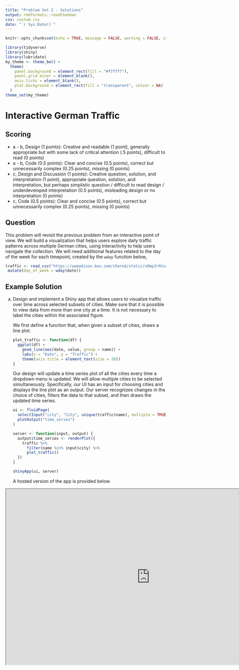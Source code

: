 ```yaml
---
title: "Problem Set 2 - Solutions"
output: rmdformats::readthedown
css: custom.css
date: "`r Sys.Date()`"
---
```


```r
knitr::opts_chunk$set(echo = TRUE, message = FALSE, warning = FALSE, cache = TRUE)
```

```r
library(tidyverse)
library(shiny)
library(lubridate)
my_theme <- theme_bw() +
  theme(
    panel.background = element_rect(fill = "#f7f7f7"),
    panel.grid.minor = element_blank(),
    axis.ticks = element_blank(),
    plot.background = element_rect(fill = "transparent", colour = NA)
  )
theme_set(my_theme)
```


# Interactive German Traffic 

## Scoring

* a - b, Design (1 points): Creative and readable (1 point), generally appropriate but with some lack of critical attention (.5 points), difficult to read (0 points)
* a - b, Code (0.5 points): Clear and concise (0.5 points), correct but unnecessarily complex (0.25 points), missing (0 points)
* c, Design and Discussion (1 points): Creative question, solution, and
interpretation (1 point), appropriate question, solution, and interpretation,
but perhaps simplistic question / difficult to read design / underdeveloped
interpretation (0.5 points), misleading design or no interpretation (0 points)
* c, Code (0.5 points): Clear and concise (0.5 points), correct but unnecessarily complex (0.25 points), missing (0 points)

## Question

This problem will revisit the previous problem from an interactive point of
view. We will build a visualization that helps users explore daily traffic
patterns across multiple German cities, using interactivity to help users
navigate the collection. We will need additional features related to the day of
the week for each timepoint, created by the `wday` function below,

```r
traffic <- read_csv("https://uwmadison.box.com/shared/static/x0mp3rhhic78vufsxtgrwencchmghbdf.csv") %>%
 mutate(day_of_week = wday(date))
```


## Example Solution

a. Design and implement a Shiny app that allows users to visualize traffic
over time across selected subsets of cities. Make sure that it is possible
to view data from more than one city at a time. It is not necessary to label
the cities within the associated figure.

    We first define a function that, when given a subset of cities, draws a line
  plot.

    ```r
    plot_traffic <- function(df) {
      ggplot(df) +
        geom_line(aes(date, value, group = name)) +
        labs(x = "Date", y = "Traffic") +
        theme(axis.title = element_text(size = 20))
    }
    ```
  
    Our design will update a time series plot of all the cities every time a
  dropdown menu is updated. We will allow multiple cities to be selected
  simultaneously. Specifically, our UI has an input for choosing cities and
  displays the line plot as an output. Our server recognizes changes in the
  choice of cities, filters the data to that subset, and then draws the updated
  time series.
    
    ```r
    ui <- fluidPage(
      selectInput("city", "City", unique(traffic$name), multiple = TRUE),
      plotOutput("time_series")
    )
    
    server <- function(input, output) {
      output$time_series <- renderPlot({
        traffic %>%
          filter(name %in% input$city) %>%
          plot_traffic()
      })
    }
    
    shinyApp(ui, server)
    ```
    
    A hosted version of the app is provided below.
  
<iframe src="https://data-viz.it.wisc.edu/content/da978e9a-126c-4319-abcf-ce5b3fefadc3" width=900 height=550 data-external="1"/>

b. Introduce new inputs to allow users to select a contiguous range of days
of the week. For example, the user should have a way of zooming into the
samples taken within the Monday - Wednesday range.

    We use nearly the same design except that a new slider input is provided for
    choosing days of the week. When a range of days is chosen, then the time
    series will show only that range for the currently selected cities.

    ```r
    ui <- fluidPage(
      selectInput("city", "City", unique(traffic$name), multiple = TRUE),
      sliderInput("day_of_week", "Days", 2, 7, c(2, 7)),
      plotOutput("time_series")
    )
    
    server <- function(input, output) {
      output$time_series <- renderPlot({
        traffic %>%
          filter(
            name %in% input$city, 
            day_of_week >= input$day_of_week[1] & day_of_week <= input$day_of_week[2]
          ) %>%
          plot_traffic()
      })
    }
    
    shinyApp(ui, server)
    ```
    
<iframe src="https://data-viz.it.wisc.edu/content/aa7c25b0-618f-41a2-80b7-1816c6ea9b41" width=900 height=550 data-external="1"/>

c. Propose, but do not implement, at least one alternative strategy for
supporting user queries from either part (a) or (b). What are the tradeoffs
between the different approaches in terms of visual effectiveness and
implementation complexity?

# NYC Rentals

## Scoring

## Question

In this problem, we'll create a visualization to dynamically query a
[dataset](https://uwmadison.box.com/shared/static/zi72ugnpku714rbqo2og9tv2yib5xped.csv)
of Airbnb rentals in Manhattan in 2019. The steps below guide you through the
process of building this visualization.

## Example Solution

a. Make a scatterplot of locations (Longitude vs. Latitude) for all the rentals,
colored in by `room_type`.

    The main logic for this figure is given in the `ggplot` and `geom_point`
    layers below. We use `scale_color_manual` to create a custom color scheme, a
    `guide_legend` to allow the legend points to stand out more clearly than the
    scatterplot points, and `coord_fixed` to keep longitude and latitude
    coordinates in proportion with one another.

    ```r
    rentals <- read_csv("https://uwmadison.box.com/shared/static/zi72ugnpku714rbqo2og9tv2yib5xped.csv")
    ggplot(rentals) +
      geom_point(aes(longitude, latitude, col = room_type), size = 0.3, alpha = 0.6) +
      scale_color_manual(values = c("#3F4B8C","#F26444", "#40331D")) +
      guides(col = guide_legend(override.aes = list(alpha = 1, size = 2))) +
      labs(col = "Room Type") +
      coord_fixed() +
      theme_void()
    ```
    
b. Design a plot and a dynamic query so that clicking or brushing on the
plot updates the points that are highlighted in the scatterplot in (a). For
example, you may query a histogram of prices to focus on neighborhoods that
are more or less affordable.

    We will implement the suggested design, using a brushed histogram to
    highlight all the units within a specified price range. The map will always
    show all points, but their size and opacity will be updated to reflect the
    brush selection.

    ```r
    ui <- fluidPage(
      h3("NYC Airbnb Rentals"),
      fluidRow(
        column(6,
               plotOutput("histogram", brush = brushOpts("plot_brush", direction = "x"), height = 200),
               dataTableOutput("table")
        ),
        column(6, plotOutput("map", height = 600)),
      ),
      theme = bs_theme(bootswatch = "minty")
    )
    
    server <- function(input, output) {
      selected <- reactiveVal(rep(TRUE, nrow(rentals)))
      observeEvent(input$plot_brush, {
        selected(brushedPoints(rentals, input$plot_brush, allRows = TRUE)$selected_)
      })
      
      output$histogram <- renderPlot(overlay_histogram(rentals, selected()))
      output$map <- renderPlot(scatterplot(rentals, selected()))
      output$table <- renderDataTable(filter_df(rentals, selected()))
    }
    
    shinyApp(ui, server)
    ```
    
    We have encapsulated the code for updating the plots into separate
    functions, printed below. We make sure that both the histogram and
    scatterplot highlight the currently selected range. This is the reason for
    using two `geom_histogram` layers in `overlay_histogram` -- one layer is
    needed for the context and a second is used for the currently highlighted
    selection.
    
    ```r
    scatterplot <- function(df, selected_) {
      df %>%
        mutate(selected = selected_) %>%
        ggplot() +
        geom_point(
          aes(
            longitude, latitude, col = room_type, 
            alpha = as.numeric(selected),
            size = as.numeric(selected)
          )
        ) +
        scale_color_manual(values = c("#3F4B8C","#F26444", "#40331D"), guide = "none") +
        scale_alpha(range = c(0.1, .5), guide = "none") +
        scale_size(range = c(0.1, .9), guide = "none") +
        coord_fixed() +
        theme_void()
    }
    
    overlay_histogram <- function(df, selected_) {
      sub_df <- filter(df, selected_)
      ggplot(df, aes(trunc_price, fill = room_type)) +
        geom_histogram(alpha = 0.3, binwidth = 25) +
        geom_histogram(data = sub_df, binwidth = 25) +
        scale_y_continuous(expand = c(0, 0, 0.1, 0)) +
        scale_fill_manual(values = c("#3F4B8C","#F26444", "#40331D")) +
        labs(
          fill = "Room Type",
          y = "Count",
          x = "Price"
        )
    }
    
    filter_df <- function(df, selected_) {
      filter(df, selected_) %>%
        select(name, price, neighbourhood, number_of_reviews) %>%
        rename(Name = name, Price = price, Neighborhood = neighbourhood, `Number of Reviews` = number_of_reviews)
    }
    ```
  
  <iframe src="https://data-viz.it.wisc.edu/content/b31a14ea-20dd-4718-b2e9-39bc318a2306" width=900 height=550 data-external="1"/>
  
c. Implement the reverse graphical query. That is, allow the user to update
the plot in (b) by brushing over the scatterplot in (a).
  
    We can use almost exactly the same code as in the above app. The only
    difference is that we add a brush to our map. By keeping the brush IDs the
    same across the two `plotOutput`s, we ensure that the plot is updated
    whenever either brush is changed.
    
    ```r
    ui <- fluidPage(
      h3("NYC Airbnb Rentals"),
      fluidRow(
        column(6,
               plotOutput("histogram", brush = brushOpts("plot_brush", direction = "x"), height = 200),
               dataTableOutput("table")
        ),
        column(6, plotOutput("map", brush = "plot_brush", height = 600)),
      ),
      theme = bs_theme(bootswatch = "minty")
    )
    ```
    
<iframe src="https://data-viz.it.wisc.edu/content/a410cc0e-84a1-46f6-959d-1c8cfbb2c729" width=900 height=550 data-external="1"/>
  
d. Comment on the resulting visualization(s). If you had a friend who was
interested in renting an Airbnb in NYC, what would you tell them?
      
  
# Random Point Transitions
  
## Scoring

## Question
This exercise will give practice implementing
transitions on simulated data. The code below generates a random set of 10
numbers,

```d3
let generator = d3.randomUniform();
let x = d3.range(10).map(generator);
```

## Example Solution

a. Encode the data in `x` using the x-coordinate positions of 10 circles.

    The D3 code for this encoding must bind the data and then set the `cx`
    attribute according to the current data value. Note that the radius and `cy`
    attributes did not  have to be set here -- since they are constant across
    all data elements, we put their values into the CSS file.
    
    ```r
    let generator = d3.randomUniform();
    let x = d3.range(10).map(generator);
    
    d3.select("svg")
      .selectAll("circle")
      .data(x).enter()
      .append("circle")
      .attr("cx", d => 900 * d)
    ```

    We had used the following HTML and CSS, which are similar to all the
    examples used in class. They are just an empty SVG on a page that loads the
    required resources.

    HTML:
    ```r
    <!DOCTYPE html>
    <html>
      <head>
        <script src="https://d3js.org/d3.v7.min.js"></script>
        <script src="https://d3js.org/d3-selection-multi.v1.min.js"></script>
        <link rel="stylesheet" href="q3.css">
      </head>
      <body>
        <svg height=500 width=900>
        </svg>
      </body>
      <script src="q3a.js"></script>
    </html>
    ```
    
    CSS:
    ```r
    circle {
      cy: 250;
      r: 20
    }
    ```

<iframe src="https://krisrs1128.github.io/stat679_code/exercises/ps2/q3a.html" width=900 height=550 data-external="1"/>

b. Animate the circles. Specifically, at fixed time intervals, generate a
new set of 10 numbers, and smoothly transition the original set of circles
to locations corresponding to these new numbers.
    
    We add the following lines to the javascript in part (a). This is creating a
    new `x` array and transitioning the points to a new `cx` based on the newly
    bound data. We create the animation by repeatedly calling `update` using
    `d3.interval()`.
    
    ```r
    function update() {
      x = d3.range(10).map(generator);
      d3.selectAll("circle")
        .data(x)
        .transition()
        .duration(1000)
        .attrs({
          cx: d => 900 * d,
        })
    }
    
    d3.interval(update, 1000)
    ```

<iframe src="https://krisrs1128.github.io/stat679_code/exercises/ps2/q3b.html" width=900 height=550 data-external="1"/>

c. Extend your animation so that at least one other attribute is changed at
each time step. For example, you may consider changing the
color or the size of the circles. Make sure that transitions remain smooth
(e.g., if transitioning size, gradually increase or decrease the circles'
radii).

    We modify our `.attrs` function above to set random radii and colors. Note
    that we had to remove `r` from the CSS in part (a) to ensure that it doesn't
    overrule our D3-defined `r` attribute.
    
    ```r
    .attrs({
      cx: d => 900 * d,
      r: d => 50 * generator(),
      fill: d => `hsl(${360 * generator()},${100 * generator()}%,${20 + 80 * generator()}%)`
    })
    ```

<iframe src="https://krisrs1128.github.io/stat679_code/exercises/ps2/q3c.html" width=900 height=550 data-external="1"/>

# Bar Chart Transitions

## Scoring

## Question

This problem continues [Simple Bar Chart] above. We will create a bar chart that
adds and removes one bar each time a button is clicked. Specifically, the
function below takes an initial array `x` and creates a new array that removes
the first element and adds a new one to the end. Using D3’s generate update
pattern, write a function that updates the visualization from [Simple bar chart]
every time that `update_data()` is called. New bars should be entered from the
left, exited from the right, and transitioned after each click. Your solution
should look (roughly) like [this example](https://github.com/krisrs1128/stat679_code/blob/main/activities/week5/simple_bars_example.mov?raw=true).

```d3
let bar_ages = [],
generator = d3.randomUniform(0, 500),
id = 0;

function update() {
  bar_ages = bar_ages.map(d => { return {id: d.id, age: d.age + 1, height: d.height }})
  bar_ages.push({age: 0, height: generator(), id: id});
  bar_ages = bar_ages.filter(d => d.age < 5)
  id += 1;
}
```

## Example Solution

```r
<!DOCTYPE html>
<html>
  <head>
    <script src="https://d3js.org/d3.v7.min.js"></script>
    <script src="https://d3js.org/d3-selection-multi.v1.min.js"></script>
  </head>
  <body>
    <button id="my_button" onclick="update()">Click</button>
    <svg height=500 width=900>
    </svg>
  </body>
  <script src="q4.js"></script>
</html>
```

```r
let bar_ages = [],
generator = d3.randomUniform(0, 500),
id = 0;

function update() {
  bar_ages = bar_ages.map(d => { return {id: d.id, age: d.age + 1, height: d.height }})
  bar_ages.push({age: 0, height: generator(), id: id});
  bar_ages = bar_ages.filter(d => d.age < 5)
  id += 1;

  let selection = d3.select("svg")
    .selectAll("rect")
    .data(bar_ages, d => d.id)

  // Enter the new rectangle on the left
  selection.enter()
    .append("rect")
    .attrs({ x: 0, y: 500 })

  // Update all heights and locations
  d3.select("svg")
    .selectAll("rect")
    .transition()
    .duration(1000)
    .attrs({
      x: d => (900 / 5) * d.age,
      y: d => 500 - d.height,
      height: d => d.height,
      width: 100
    })

  // Exit the old rectangle on the right
  selection.exit()
    .transition()
    .duration(1000)
    .attrs({ y: 500 height: 0})
    .remove()
}
```

<iframe src="https://krisrs1128.github.io/stat679_code/exercises/ps2/q4.html" width=900 height=550 data-external="1"/>

# Transition Taxonomy

## Scoring

## Question

In "Animated Transitions in Statistical Graphics," Heer and Robertson introduce
a taxonomy of visualizations transitions. These include,

  * View Transformation: We can move the "camera view" associated with a fixed
  visualization. This includes panning and zooming, for example.
  * Filtering: These transitions remove elements based on a user selection.
  For example, we may smoothly remove points in a scatterplot based on a
  dropdown menu selection.
  * Substrate Transformation: This changes the background context on which
  points lie. For example, we may choose to rescale the axis in a scatterplot
  to show a larger range.
  * Ordering: These transitions change the ordering of an ordinal variable.
  For example, we may transition between sorting rows of a heatmap
  alphabetically vs. by their row average.
  * Timestep: These transitions smoothly vary one plot to the corresponding
  plot at a different timestep. For example, we might show "slide" a time
  series to the left to introduce data for the most recent year.
  * Visualization Change: We may change the visual encoding used for a fixed
  dataset. For example, we may smoothly transition from a bar chart to a pie
  chart.
  * Data Scheme Change: This changes the features that are displayed. For
  example, we may smoothly turn a 1D point plot into a 2D scatterplot by
  introducing a new variable.
  
In this problem, we will explore how these transitions arise in practice and
explore how they may be implemented. 

## Example Solution

a. Pick any visualization from the New York Times Upshot, Washington Post
Visual Stories, the BBC Interactives and Graphics, or the Guardian
Interactives pages. Describe two transitions that it implements. Of the 7
transition types given above, which is each one most similar to? Explain
your choice.
b. For any transition (which may or may not be one of those you chose in
(a)), identify the types of graphical marks used to represent the data. How
would you create this type of mark in SVG?
c. To achieve the transition effect, how do you expect that the SVG elements
would be modified / added / removed? Specifically, if elements are modified,
what SVG `attrs` would be changed, and if elements are added or removed, how
would the enter-exit-update pattern apply? You do not need to look at the
code implementing the actual visualization, but you should give a plausible
description of how the transition could be implemented in D3.

# Icelandic Population Analysis

## Scoring

## Question

In this problem, we will analyze the design and implementation of this [interactive visualization](https://observablehq.com/@mbostock/icelandic-population-by-age-1841-2019) of Iceland's population.


## Example Solution

a. Explain how to read this visualization. What are two potential insights a
reader could takeaway from this visualization?
b. The implementation uses the following data join,
    
    ```r
    rect = rect
      .data(data.filter(d => d.year === year), d => `${d.sex}:${d.year - d.age}`)
    ```
      
    What does this code do? What purpose does it serve within the larger visualization?
    
c. When the bars are entered at `Age = 0`, they seem to "pop up," rather
than simply being appended to the end of the bar chart. How is this effect
implemented?
d. Suppose that you had comparable population-by-age data for two countries.
What queries would be interesting to support? How would you generalize the
current visualization's design to support those queries?


